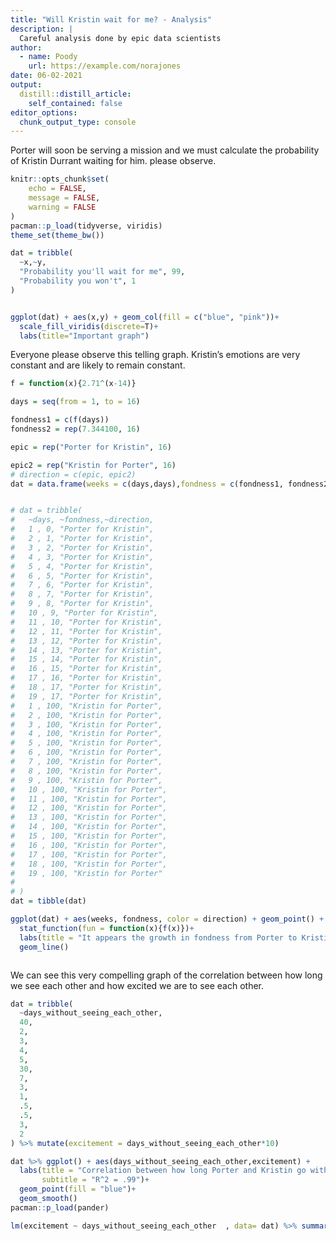 ```yaml
---
title: "Will Kristin wait for me? - Analysis"
description: |
  Careful analysis done by epic data scientists
author:
  - name: Poody
    url: https://example.com/norajones
date: 06-02-2021
output:
  distill::distill_article:
    self_contained: false
editor_options: 
  chunk_output_type: console
---
```


Porter will soon be serving a mission and we must calculate the probability of Kristin Durrant waiting for him. please observe.


```r
knitr::opts_chunk$set(
	echo = FALSE,
	message = FALSE,
	warning = FALSE
)
pacman::p_load(tidyverse, viridis)
theme_set(theme_bw())

dat = tribble(
  ~x,~y,
  "Probability you'll wait for me", 99,
  "Probability you won't", 1
)


ggplot(dat) + aes(x,y) + geom_col(fill = c("blue", "pink"))+
  scale_fill_viridis(discrete=T)+
  labs(title="Important graph")

```




Everyone please observe this telling graph. Kristin's emotions are very constant and are likely to remain constant.

```r
f = function(x){2.71^(x-14)}

days = seq(from = 1, to = 16)

fondness1 = c(f(days))
fondness2 = rep(7.344100, 16)

epic = rep("Porter for Kristin", 16)

epic2 = rep("Kristin for Porter", 16)
# direction = c(epic, epic2)
dat = data.frame(weeks = c(days,days),fondness = c(fondness1, fondness2)  ,direction = c(epic,epic2))


# dat = tribble(
#   ~days, ~fondness,~direction,
#   1 , 0, "Porter for Kristin",
#   2 , 1, "Porter for Kristin",
#   3 , 2, "Porter for Kristin",
#   4 , 3, "Porter for Kristin",
#   5 , 4, "Porter for Kristin",
#   6 , 5, "Porter for Kristin",
#   7 , 6, "Porter for Kristin",
#   8 , 7, "Porter for Kristin",
#   9 , 8, "Porter for Kristin",
#   10 , 9, "Porter for Kristin",
#   11 , 10, "Porter for Kristin",
#   12 , 11, "Porter for Kristin",
#   13 , 12, "Porter for Kristin",
#   14 , 13, "Porter for Kristin",
#   15 , 14, "Porter for Kristin",
#   16 , 15, "Porter for Kristin",
#   17 , 16, "Porter for Kristin",
#   18 , 17, "Porter for Kristin",
#   19 , 17, "Porter for Kristin",
#   1 , 100, "Kristin for Porter",
#   2 , 100, "Kristin for Porter",
#   3 , 100, "Kristin for Porter",
#   4 , 100, "Kristin for Porter",
#   5 , 100, "Kristin for Porter",
#   6 , 100, "Kristin for Porter",
#   7 , 100, "Kristin for Porter",
#   8 , 100, "Kristin for Porter",
#   9 , 100, "Kristin for Porter",
#   10 , 100, "Kristin for Porter",
#   11 , 100, "Kristin for Porter",
#   12 , 100, "Kristin for Porter",
#   13 , 100, "Kristin for Porter",
#   14 , 100, "Kristin for Porter",
#   15 , 100, "Kristin for Porter",
#   16 , 100, "Kristin for Porter",
#   17 , 100, "Kristin for Porter",
#   18 , 100, "Kristin for Porter",
#   19 , 100, "Kristin for Porter"
# 
# )
dat = tibble(dat)

ggplot(dat) + aes(weeks, fondness, color = direction) + geom_point() + 
  stat_function(fun = function(x){f(x)})+
  labs(title = "It appears the growth in fondness from Porter to Kristin is exponential.",subtitle = "Currently their fondness levels are equal, but porter's fondness will likely soon reach the skies.")+
  geom_line()



```

We can see this very compelling graph of the correlation between how long we see each other and how excited we are to see each other.
 
```r
dat = tribble(
  ~days_without_seeing_each_other,
  40,
  2,
  3,
  4,
  5,
  30,
  7,
  3,
  1,
  .5,
  .5,
  3,
  2
) %>% mutate(excitement = days_without_seeing_each_other*10)

dat %>% ggplot() + aes(days_without_seeing_each_other,excitement) + 
  labs(title = "Correlation between how long Porter and Kristin go without seeing each other and their excitement to see each other",
       subtitle = "R^2 = .99")+
  geom_point(fill = "blue")+
  geom_smooth()
pacman::p_load(pander)

lm(excitement ~ days_without_seeing_each_other  , data= dat) %>% summary() %>% pander()

```





